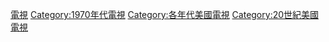 [[Category:1970年代美國|電視]]
[[Category:1970年代電視|Category:1970年代電視]]
[[Category:各年代美國電視|Category:各年代美國電視]]
[[Category:20世紀美國電視|Category:20世紀美國電視]]